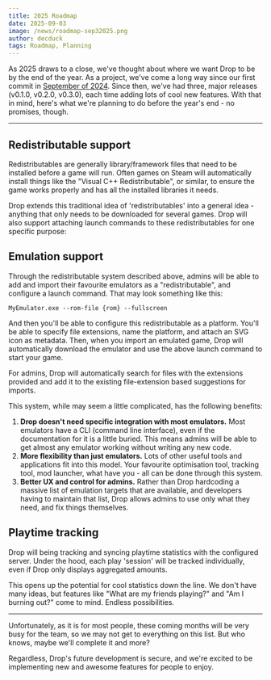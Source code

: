```yaml
---
title: 2025 Roadmap
date: 2025-09-03
image: /news/roadmap-sep32025.png
author: decduck
tags: Roadmap, Planning
---
```


As 2025 draws to a close, we've thought about where we want Drop to be by the end of the year. As a project, we've come a long way since our first commit in [September of 2024](https://github.com/Drop-OSS/drop/commit/e1a789fa363946f74ecc21b9800c7e84563b46c3). Since then, we've had three, major releases (v0.1.0, v0.2.0, v0.3.0), each time adding lots of cool new features. With that in mind, here's what we're planning to do before the year's end - no promises, though.

---

## Redistributable support

Redistributables are generally library/framework files that need to be installed before a game will run. Often games on Steam will automatically install things like the "Visual C++ Redistributable", or similar, to ensure the game works properly and has all the installed libraries it needs.

Drop extends this traditional idea of 'redistributables' into a general idea - anything that only needs to be downloaded for several games. Drop will also support attaching launch commands to these redistributables for one specific purpose:

## Emulation support

Through the redistributable system described above, admins will be able to add and import their favourite emulators as a "redistributable", and configure a launch command. That may look something like this:

```
MyEmulator.exe --rom-file {rom} --fullscreen
```

And then you'll be able to configure this redistributable as a platform. You'll be able to specify file extensions, name the platform, and attach an SVG icon as metadata. Then, when you import an emulated game, Drop will automatically download the emulator and use the above launch command to start your game.

For admins, Drop will automatically search for files with the extensions provided and add it to the existing file-extension based suggestions for imports.

This system, while may seem a little complicated, has the following benefits:

1. **Drop doesn't need specific integration with most emulators.** Most emulators have a CLI (command line interface), even if the documentation for it is a little buried. This means admins will be able to get almost any emulator working without writing any new code.
2. **More flexibility than just emulators.** Lots of other useful tools and applications fit into this model. Your favourite optimisation tool, tracking tool, mod launcher, what have you - all can be done through this system.
3. **Better UX and control for admins.** Rather than Drop hardcoding a massive list of emulation targets that are available, and developers having to maintain that list, Drop allows admins to use only what they need, and fix things themselves.

## Playtime tracking

Drop will being tracking and syncing playtime statistics with the configured server. Under the hood, each play 'session' will be tracked individually, even if Drop only displays aggregated amounts.

This opens up the potential for cool statistics down the line. We don't have many ideas, but features like "What are my friends playing?" and "Am I burning out?" come to mind. Endless possibilities.

---

Unfortunately, as it is for most people, these coming months will be very busy for the team, so we may not get to everything on this list. But who knows, maybe we'll complete it and more?

Regardless, Drop's future development is secure, and we're excited to be implementing new and awesome features for people to enjoy.
